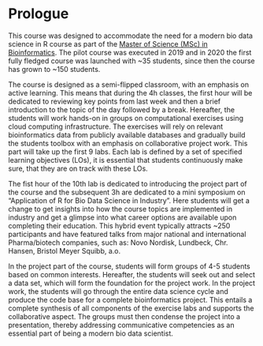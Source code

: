 # Prologue {.unnumbered}

This course was designed to accommodate the need for a modern bio data science in R course as part of the [Master of Science (MSc) in Bioinformatics](https://www.dtu.dk/english/education/graduate/msc-programmes/bioinformatics). The pilot course was executed in 2019 and in 2020 the first fully fledged course was launched with ~35 students, since then the course has grown to ~150 students.

The course is designed as a semi-flipped classroom, with an emphasis on active learning. This means that during the 4h classes, the first hour will be dedicated to reviewing key points from last week and then a brief introduction to the topic of the day followed by a break. Hereafter, the students will work hands-on in groups on computational exercises using cloud computing infrastructure. The exercises will rely on relevant bioinformatics data from publicly available databases and gradually build the students toolbox with an emphasis on collaborative project work. This part will take up the first 9 labs. Each lab is defined by a set of specified learning objectives (LOs), it is essential that students continuously make sure, that they are on track with these LOs.

The fist hour of the 10th lab is dedicated to introducing the project part of the course and the subsequent 3h are dedicated to a mini symposium on "Application of R for Bio Data Science in Industry". Here students will get a change to get insights into how the course topics are implemented in industry and get a glimpse into what career options are available upon completing their education. This hybrid event typically attracts ~250 participants and have featured talks from major national and international Pharma/biotech companies, such as: Novo Nordisk, Lundbeck, Chr. Hansen, Bristol Meyer Squibb, a.o.

In the project part of the course, students will form groups of 4-5 students based on common interests. Hereafter, the students will seek out and select a data set, which will form the foundation for the project work. In the project work, the students will go through the entire data science cycle and produce the code base for a complete bioinformatics project. This entails a complete synthesis of all components of the exercise labs and supports the collaborative aspect. The groups must then condense the project into a presentation, thereby addressing communicative competencies as an essential part of being a modern bio data scientist.
